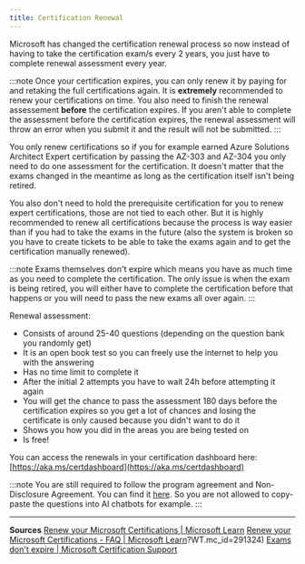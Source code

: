 ```yaml
---
title: Certification Renewal
---
```


Microsoft has changed the certification renewal process so now instead of having to take the certification exam/s every 2 years, you just have to complete renewal assessment every year.

:::note
Once your certification expires, you can only renew it by paying for and retaking the full certifications again. It is **extremely** recommended to renew your certifications on time. You also need to finish the renewal assessement **before** the certification expires. If you aren't able to complete the assessment before the certification expires, the renewal assessment will throw an error when you submit it and the result will not be submitted.
:::

You only renew certifications so if you for example earned Azure Solutions Architect Expert certification by passing the AZ-303 and AZ-304 you only need to do one assessment for the certification. It doesn't matter that the exams changed in the meantime as long as the certification itself isn't being retired.

You also don't need to hold the prerequisite certification for you to renew expert certifications, those are not tied to each other. But it is highly recommended to renew all certifications because the process is way easier than if you had to take the exams in the future (also the system is broken so you have to create tickets to be able to take the exams again and to get the certification manually renewed).

:::note
Exams themselves don't expire which means you have as much time as you need to complete the certification. The only issue is when the exam is being retired, you will either have to complete the certification before that happens or you will need to pass the new exams all over again. 
:::

Renewal assessment:

* Consists of around 25-40 questions (depending on the question bank you randomly get)
* It is an open book test so you can freely use the internet to help you with the answering
* Has no time limit to complete it
* After the initial 2 attempts you have to wait 24h before attempting it again
* You will get the chance to pass the assessment 180 days before the certification expires so you get a lot of chances and losing the certificate is only caused because you didn't want to do it
* Shows you how you did in the areas you are being tested on
* Is free!

You can access the renewals in your certification dashboard here: [https://aka.ms/certdashboard](https://aka.ms/certdashboard)

:::note
You are still required to follow the program agreement and Non-Disclosure Agreement. You can find it [here](https://learn.microsoft.com/en-us/credentials/support/exam-and-assessment-lab-security-policies). So you are not allowed to copy-paste the questions into AI chatbots for example.
:::

---

**Sources**
[Renew your Microsoft Certifications | Microsoft Learn](https://learn.microsoft.com/en-us/certifications/renew-your-microsoft-certification?WT.mc_id=291324)
[Renew your Microsoft Certifications - FAQ | Microsoft Learn](https://learn.microsoft.com/en-us/certifications/renew-your-microsoft-certification-faq)?WT.mc_id=291324)
[Exams don't expire | Microsoft Certification Support](https://trainingsupport.microsoft.com/en-us/mcp/forum/all/is-there-any-time-limit-to-complete-the/4e885c43-bcde-44ce-a685-f4c3adf9f4dc)
